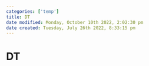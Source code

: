 ```yaml
---
categories: ['temp']
title: DT
date modified: Monday, October 10th 2022, 2:02:30 pm
date created: Tuesday, July 26th 2022, 8:33:15 pm
---
```


# DT



